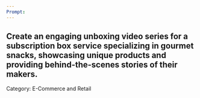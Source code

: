 ```yaml
---
Prompt:
---
```

Create an engaging unboxing video series for a subscription box service specializing in gourmet snacks, showcasing unique products and providing behind-the-scenes stories of their makers.
---
Category: E-Commerce and Retail
